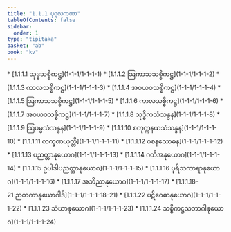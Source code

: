 ```yaml
---
title: "1.1.1 ပုဂ္ဂလကထာ"
tableOfContents: false
sidebar:
  order: 1
type: "tipitaka"
basket: "ab"
book: "kv"
---
```



<DynamicBreadcrumb />



<TableOfContents book="kv" section="1.1.1">
* [1.1.1.1 သုဒ္ဓသစ္စိကဋ္ဌ](1-1-1/1-1-1-1)
* [1.1.1.2 ဩကာသသစ္စိကဋ္ဌ](1-1-1/1-1-1-2)
* [1.1.1.3 ကာလသစ္စိကဋ္ဌ](1-1-1/1-1-1-3)
* [1.1.1.4 အဝယဝသစ္စိကဋ္ဌ](1-1-1/1-1-1-4)
* [1.1.1.5 ဩကာသသစ္စိကဋ္ဌ](1-1-1/1-1-1-5)
* [1.1.1.6 ကာလသစ္စိကဋ္ဌ](1-1-1/1-1-1-6)
* [1.1.1.7 အဝယဝသစ္စိကဋ္ဌ](1-1-1/1-1-1-7)
* [1.1.1.8 သုဒ္ဓိကသံသန္ဒန](1-1-1/1-1-1-8)
* [1.1.1.9 ဩပမ္မသံသန္ဒန](1-1-1/1-1-1-9)
* [1.1.1.10 စတုက္ကနယသံသန္ဒန](1-1-1/1-1-1-10)
* [1.1.1.11 လက္ခဏယုတ္တိ](1-1-1/1-1-1-11)
* [1.1.1.12 ဝစနသောဓန](1-1-1/1-1-1-12)
* [1.1.1.13 ပညတ္တာနုယောဂ](1-1-1/1-1-1-13)
* [1.1.1.14 ဂတိအနုယောဂ](1-1-1/1-1-1-14)
* [1.1.1.15 ဥပါဒါပညတ္တာနုယောဂ](1-1-1/1-1-1-15)
* [1.1.1.16 ပုရိသကာရာနုယောဂ](1-1-1/1-1-1-16)
* [1.1.1.17 အဘိညာနုယောဂ](1-1-1/1-1-1-17)
* [1.1.1.18–21 ဉာတကာနုယောဂါဒိ](1-1-1/1-1-1-18–21)
* [1.1.1.22 ပဋိဝေဓာနုယောဂ](1-1-1/1-1-1-22)
* [1.1.1.23 သံဃာနုယောဂ](1-1-1/1-1-1-23)
* [1.1.1.24 သစ္စိကဋ္ဌသဘာဂါနုယောဂ](1-1-1/1-1-1-24)
</TableOfContents>